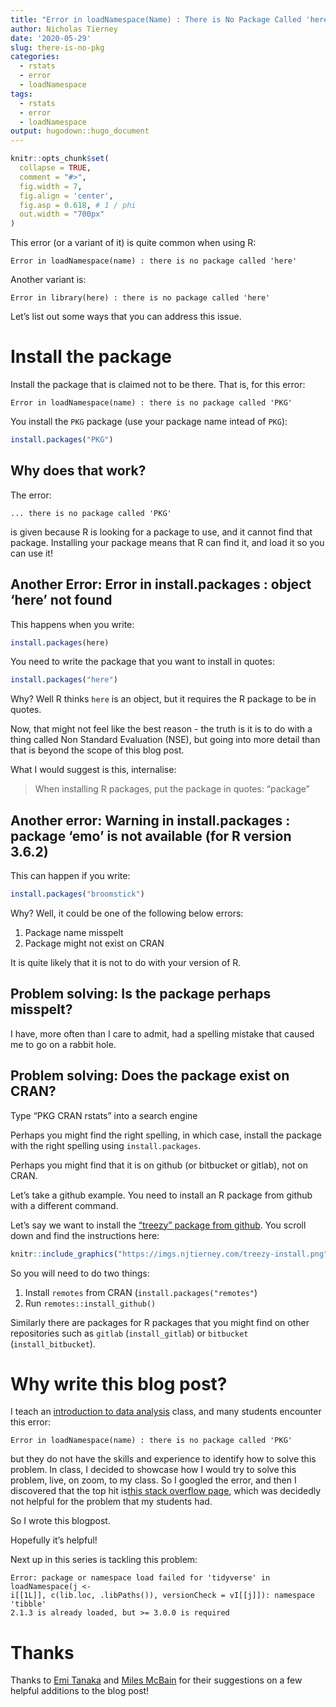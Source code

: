 ```yaml
---
title: "Error in loadNamespace(Name) : There is No Package Called 'here'"
author: Nicholas Tierney
date: '2020-05-29'
slug: there-is-no-pkg
categories:
  - rstats
  - error
  - loadNamespace
tags:
  - rstats
  - error
  - loadNamespace
output: hugodown::hugo_document
---
```


```r
knitr::opts_chunk$set(
  collapse = TRUE, 
  comment = "#>", 
  fig.width = 7, 
  fig.align = 'center',
  fig.asp = 0.618, # 1 / phi
  out.width = "700px"
)
```

This error (or a variant of it) is quite common when using R:

```
Error in loadNamespace(name) : there is no package called 'here'
```

Another variant is:

```
Error in library(here) : there is no package called 'here'
```

Let's list out some ways that you can address this issue.

# Install the package

Install the package that is claimed not to be there. That is, for this error:

```
Error in loadNamespace(name) : there is no package called 'PKG'
```

You install the `PKG` package (use your package name intead of `PKG`):

```r
install.packages("PKG")
```

## Why does that work?

The error:

```
... there is no package called 'PKG'
```

is given because R is looking for a package to use, and it cannot find that package. 
Installing your package means that R can find it, and load it so you can use it!

## Another Error:  Error in install.packages : object 'here' not found

This happens when you write:

```r
install.packages(here)
```

You need to write the package that you want to install in quotes: 

```r
install.packages("here")
```

Why? Well R thinks `here` is an object, but it requires the R package to be in quotes. 

Now, that might not feel like the best reason - the truth is it is to do with a thing called Non Standard Evaluation (NSE), but going into more detail than that is beyond the scope of this blog post.

What I would suggest is this, internalise:

> When installing R packages, put the package in quotes: "package"

## Another error: Warning in install.packages : package 'emo' is not available (for R version 3.6.2)

This can happen if you write:

```r
install.packages("broomstick")
```

Why? Well, it could be one of the following below errors:

1. Package name misspelt
2. Package might not exist on CRAN

It is quite likely that it is not to do with your version of R.

## Problem solving: Is the package perhaps misspelt?

I have, more often than I care to admit, had a spelling mistake that caused me to go on a rabbit hole.

## Problem solving: Does the package exist on CRAN? 

Type "PKG CRAN rstats" into a search engine

Perhaps you might find the right spelling, in which case, install the package with the right spelling using `install.packages`.

Perhaps you might find that it is on github (or bitbucket or gitlab), not on CRAN.

Let's take a github example. You need to install an R package from github with a different command.

Let's say we want to install the ["treezy" package from github](https://github.com/njtierney/treezy#installation). You scroll down and find the instructions here:

```r
knitr::include_graphics("https://imgs.njtierney.com/treezy-install.png")
```

So you will need to do two things:

1. Install `remotes` from CRAN (`install.packages("remotes"`)
2. Run `remotes::install_github()`

Similarly there are packages for R packages that you might find on other repositories such as `gitlab` (`install_gitlab`) or `bitbucket` (`install_bitbucket`).

# Why write this blog post?

I teach an [introduction to data analysis](https://ida.numbat.space/) class, and many students encounter this error:

```
Error in loadNamespace(name) : there is no package called 'PKG'
```

but they do not have the skills and experience to identify how to solve this problem. 
In class, I decided to showcase how I would try to solve this problem, live, on zoom, to my class. So I googled the error, and then I discovered that the top hit is[this stack overflow page](https://stackoverflow.com/questions/16758129/error-in-loadnamespacename-there-is-no-package-called-rcpp), which was decidedly not helpful for the problem that my students had.

So I wrote this blogpost.

Hopefully it's helpful!

Next up in this series is tackling this problem:

```
Error: package or namespace load failed for 'tidyverse' in loadNamespace(j <-
i[[1L]], c(lib.loc, .libPaths()), versionCheck = vI[[j]]): namespace 'tibble' 
2.1.3 is already loaded, but >= 3.0.0 is required
```

# Thanks 

Thanks to [Emi Tanaka](https://emitanaka.org/) and [Miles McBain](https://milesmcbain.xyz/) for their suggestions on a few helpful additions to the blog post!
